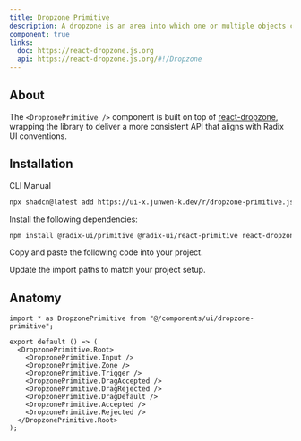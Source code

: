 ```yaml
---
title: Dropzone Primitive
description: A dropzone is an area into which one or multiple objects can be dragged and dropped.
component: true
links:
  doc: https://react-dropzone.js.org
  api: https://react-dropzone.js.org/#!/Dropzone
---
```


## About

The `<DropzonePrimitive />` component is built on top of [react-dropzone](https://react-dropzone.js.org), wrapping the library to deliver a more consistent API that aligns with Radix UI conventions.

## Installation

<Tabs defaultValue="cli">

<TabsList>
  <TabsTrigger value="cli">CLI</TabsTrigger>
  <TabsTrigger value="manual">Manual</TabsTrigger>
</TabsList>
<TabsContent value="cli">

```bash
npx shadcn@latest add https://ui-x.junwen-k.dev/r/dropzone-primitive.json
```

</TabsContent>

<TabsContent value="manual">

<Steps>

<Step>Install the following dependencies:</Step>

```bash
npm install @radix-ui/primitive @radix-ui/react-primitive react-dropzone
```

<Step>Copy and paste the following code into your project.</Step>

<ComponentSource name="dropzone-primitive" />

<Step>Update the import paths to match your project setup.</Step>

</Steps>

</TabsContent>

</Tabs>

## Anatomy

```tsx
import * as DropzonePrimitive from "@/components/ui/dropzone-primitive";

export default () => (
  <DropzonePrimitive.Root>
    <DropzonePrimitive.Input />
    <DropzonePrimitive.Zone />
    <DropzonePrimitive.Trigger />
    <DropzonePrimitive.DragAccepted />
    <DropzonePrimitive.DragRejected />
    <DropzonePrimitive.DragDefault />
    <DropzonePrimitive.Accepted />
    <DropzonePrimitive.Rejected />
  </DropzonePrimitive.Root>
);
```
